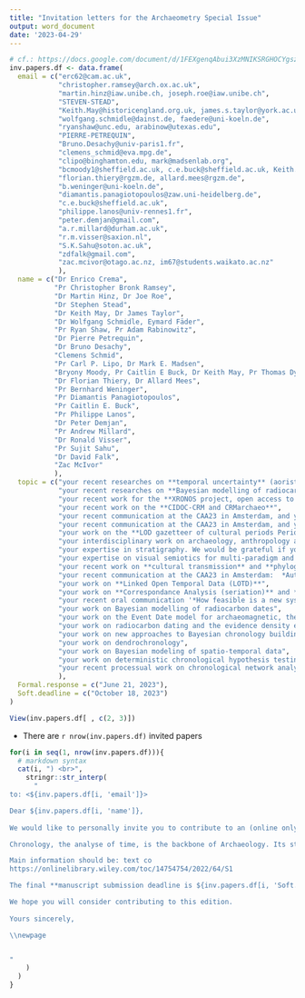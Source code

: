 ```yaml
---
title: "Invitation letters for the Archaeometry Special Issue"
output: word_document
date: '2023-04-29'
---
```


```r
# cf.: https://docs.google.com/document/d/1FEXgenqAbui3XzMNIKSRGHOCYgsziSyAuOID34EFVek/edit#
inv.papers.df <- data.frame(
  email = c("erc62@cam.ac.uk",
            "christopher.ramsey@arch.ox.ac.uk",
            "martin.hinz@iaw.unibe.ch, joseph.roe@iaw.unibe.ch",
            "STEVEN-STEAD",
            "Keith.May@historicengland.org.uk, james.s.taylor@york.ac.uk",
            "wolfgang.schmidle@dainst.de, faedere@uni-koeln.de",
            "ryanshaw@unc.edu, arabinow@utexas.edu",
            "PIERRE-PETREQUIN",
            "Bruno.Desachy@univ-paris1.fr",
            "clemens_schmid@eva.mpg.de",
            "clipo@binghamton.edu, mark@madsenlab.org",
            "bcmoody1@sheffield.ac.uk, c.e.buck@sheffield.ac.uk, Keith.May@historicengland.org.uk, tsd@tsdye.online",
            "florian.thiery@rgzm.de, allard.mees@rgzm.de",
            "b.weninger@uni-koeln.de",
            "diamantis.panagiotopoulos@zaw.uni-heidelberg.de",
            "c.e.buck@sheffield.ac.uk",
            "philippe.lanos@univ-rennes1.fr",
            "peter.demjan@gmail.com",
            "a.r.millard@durham.ac.uk",
            "r.m.visser@saxion.nl",
            "S.K.Sahu@soton.ac.uk",
            "zdfalk@gmail.com",
            "zac.mcivor@otago.ac.nz, im67@students.waikato.ac.nz"
            ),
  name = c("Dr Enrico Crema",
           "Pr Christopher Bronk Ramsey",
           "Dr Martin Hinz, Dr Joe Roe",
           "Dr Stephen Stead",
           "Dr Keith May, Dr James Taylor",
           "Dr Wolfgang Schmidle, Eymard Fäder",
           "Pr Ryan Shaw, Pr Adam Rabinowitz",
           "Dr Pierre Petrequin",
           "Dr Bruno Desachy",
           "Clemens Schmid",
           "Pr Carl P. Lipo, Dr Mark E. Madsen",
           "Bryony Moody, Pr Caitlin E Buck, Dr Keith May, Pr Thomas Dye",
           "Dr Florian Thiery, Dr Allard Mees",
           "Pr Bernhard Weninger",
           "Pr Diamantis Panagiotopoulos",
           "Pr Caitlin E. Buck",
           "Pr Philippe Lanos",
           "Dr Peter Demjan",
           "Pr Andrew Millard",
           "Dr Ronald Visser",
           "Pr Sujit Sahu",
           "Dr David Falk",
           "Zac McIvor"
           ),
  topic = c("your recent researches on **temporal uncertainty** (aoristic analysis, ...)",
            "your recent researches on **Bayesian modelling of radiocarbon dates**",
            "your recent work for the **XRONOS project, open access to chronological data, cross-dating and alignment of multi-resolution chronologies**",
            "your recent work on the **CIDOC-CRM and CRMarchaeo**",
            "your recent communication at the CAA23 in Amsterdam, and your work on 'The Matrix' particularly its FAIRability",
            "your recent communication at the CAA23 in Amsterdam, and your work on the **LOD gazetteer of cultural periods ChronOntology**",
            "your work on the **LOD gazetteer of cultural periods PeriodO**",
            "your interdisciplinary work on archaeology, anthropology and  how material culture variability (e.g. pottery) percieved in a high precision dating context (e.g, Chalain, *chaîne opératoire*) can be compared and integrated to other and looser chronologies",
            "your expertise in stratigraphy. We would be grateful if you could provide an overview (news, trends and perspectives) of existing projects and software on this subject, whether dedicated (*Le Stratifiant*, [Matrix project](https://stratigraphic.github.io/matrix/), [Extended Matrix](http://osiris.itabc.cnr.it/extendedmatrix/), etc.) or integrated into broader information platforms ([Syslat](https://syslat.hypotheses.org/), [Intrasis](https://www.intrasis.com/), etc.)",
            "your expertise on visual semiotics for multi-paradigm and multi-scale changes (cultural periods, radiocarbon dating, genetic/cultural drifts, etc.) using graph drawing (split graphs, phylogenetic trees, etc.) or any formal representations (temporal series, Summed Probability Densities, etc.)",
            "your recent work on **cultural transmission** and **phylogenetic approaches**",
            "your recent communication at the CAA23 in Amsterdam:  *Automating chronology construction and archiving (FAIR)ly along the way*",
            "your work on **Linked Open Temporal Data (LOTD)**",
            "your work on **Correspondance Analysis (seriation)** and **alignment to absolute time-scales**",
            "your recent oral communication '*How feasible is a new system of Minoan relative chronology?*' during the 'CHRONOS. Stratigraphic Analysis, Pottery Seriation and Radiocarbon Dating in Mediterranean Chronology' conference on the possibility to create a domain ontology for the Minoean chronology in the frame of the CIDOC-CRM",
            "your work on Bayesian modelling of radiocarbon dates",
            "your work on the Event Date model for archaeomagnetic, thermoluminescence and radiocarbon dates",
            "your work on radiocarbon dating and the evidence density estimation method",
            "your work on new approaches to Bayesian chronology building",
            "your work on dendrochronology",
            "your work on Bayesian modeling of spatio-temporal data",
            "your work on deterministic chronological hypothesis testing and automated chronology building. We would be interested in a review of existing software for such aims, such as GroundHog, ChronoLog, etc...",
            "your recent processual work on chronological network analysis, compared with post-processual approaches (cf. J. Fabian's book 'Time and the Other') in indigeneous contexts" 
            ),
  Formal.response = c("June 21, 2023"),
  Soft.deadline = c("October 18, 2023")
)

View(inv.papers.df[ , c(2, 3)])
```

* There are `r nrow(inv.papers.df)` invited papers

\newpage


```r


for(i in seq(1, nrow(inv.papers.df))){
  # markdown syntax
  cat(i, ") <br>",
    stringr::str_interp(
      "
to: <${inv.papers.df[i, 'email']}>  

Dear ${inv.papers.df[i, 'name']},  
  
We would like to personally invite you to contribute to an (online only) peer-reviewed special issue of the [Archaeometry](https://onlinelibrary.wiley.com/journal/14754754) journal, on the subject of '*Chronology: formal methods and research software*' (for a recent example of a special issue, see [here](https://onlinelibrary.wiley.com/toc/14754754/2022/64/S1)). We were very intrigued by ${inv.papers.df[i, 'topic']}. We were wondering if you would consider a paper on this topic? If you are interested in taking up this invitation, please **let us know by ${inv.papers.df[i, 'Formal.response']}**. If you are unable to undertake this project personally but know someone who might, we would appreciate if you could provide us with their name and contact information. We would also be grateful if you would agree to act as a reviewer for at least one paper in this special issue. 

Chronology, the analyse of time, is the backbone of Archaeology. Its study material embraces different disciplines however, and is widely dispersed in time and space. This has led to numerous context-based frameworks, focused on absolute *vs* relative chronology, Prehistory *vs* recent periods, laboratory techniques *vs* cultural approaches, deterministic *vs* statistical methods, and more. The aim of this special issue is to review current practices on formal methods, modelling and research software for chronological data in archaeology. We will invite a series of papers to contribute to various aspects of these matters, including (but not limited to) formal methods, archaeometric dating, Bayesian analysis, stratigraphy, seriation, temporal logics and open-source research software. The papers will also explore multi-paradigm alignment (cross-dating), high-resolution downscaling, low-resolution upscaling of temporal data on a common timeline, multi-resolution alignment (scalability), management of uncertainty and fuzziness, and the incorporation of FAIR policies and isostandards for the reusability of timed data. It is important to note that this special issue is not intended to be a collection of case studies. Instead, it seeks to gather formal perspectives on chronological modelling, review recent methods and avenues of development, and focus on building interoperable chronologies over the long term and at large geographical scales. Please do not hesitate to make contact with us to discuss the potential topic of your contribution in more details.

Main information should be: text co
https://onlinelibrary.wiley.com/toc/14754754/2022/64/S1

The final **manuscript submission deadline is ${inv.papers.df[i, 'Soft.deadline']}**.

We hope you will consider contributing to this edition.
 
Yours sincerely, 

\\newpage


"
    )
  )
}

```

